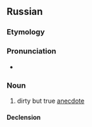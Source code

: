 ==Russian==

===Etymology===
{{affix|ru|быль|-и́чка}}

===Pronunciation===
* {{ru-IPA|были́чка}}

===Noun===
{{ru-noun+|были́чка|*}}

# {{lb|ru|antiquated}} dirty but true [[anecdote]]

====Declension====
{{ru-noun-table|были́чка|*}}